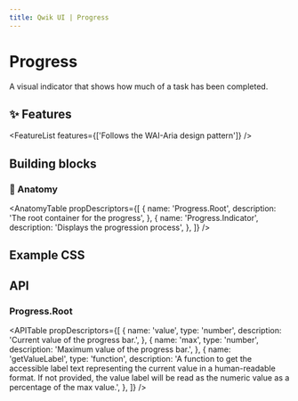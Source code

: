 ```yaml
---
title: Qwik UI | Progress
---
```



<StatusBanner status={statusByComponent.headless.Progress} />

# Progress

A visual indicator that shows how much of a task has been completed.

<Showcase name="hero" />

## ✨ Features

<FeatureList features={['Follows the WAI-Aria design pattern']} />

## Building blocks

<CodeSnippet name="building-blocks" />

### 🎨 Anatomy

<AnatomyTable
  propDescriptors={[
    {
      name: 'Progress.Root',
      description: 'The root container for the progress',
    },
    {
      name: 'Progress.Indicator',
      description: 'Displays the progression process',
    },
  ]}
/>

## Example CSS

<CodeSnippet name="progress.css" />

## API

### Progress.Root

<APITable
  propDescriptors={[
    {
      name: 'value',
      type: 'number',
      description: 'Current value of the progress bar.',
    },
    {
      name: 'max',
      type: 'number',
      description: 'Maximum value of the progress bar.',
    },
    {
      name: 'getValueLabel',
      type: 'function',
      description:
        'A function to get the accessible label text representing the current value in a human-readable format. If not provided, the value label will be read as the numeric value as a percentage of the max value.',
    },
  ]}
/>
